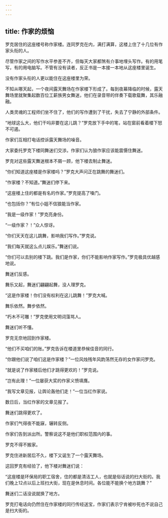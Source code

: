 ```yaml
---
---
---
```

title: 作家的烦恼
---



罗克居住的这座楼号称作家楼。连同罗克在内，满打满算，这楼上住了十几位有作家头衔的人。

尽管作家之间的写作水平参差不齐，但每天大家都煞有介事地埋头写作。有的用笔写，有的用电脑写。不管有没有读者，反正书是一本接一本地从这座楼里诞生。

没有作家头衔的人更以能住在这座楼里为荣。

不知从哪天起，一个夜间露天舞场在作家楼下形成了。每到夜幕降临的时候，露天舞场里就聚集起数百位工薪族男女舞迷，他们在录音带的伴奏下载歌载舞，其乐融融。

人类灵魂的工程师们坐不住了，他们的写作遭到了干扰，失去了宁静的外部条件。

“地球这么大，他们干吗非要在这儿跳？”罗克放下手中的笔，站在窗前看着楼下怒不可遏。

作家们互相打电话控诉露天舞场的噪音。

大家委托罗克下楼同舞迷们交涉。作家们认为狼作家应该能震慑住舞迷。

罗克对这些露天舞迷根本不屑一顾，他下楼去制止舞迷。

“你们知道这座楼是作家楼吗？”罗克大声问正在跳舞的舞迷们。

“作家楼？不知道。”舞迷们停下来。

“这座楼上住的都是有名的作家。”罗克提高了嗓门。

“也包括你？”有位小姐不信狼能当作家。

“我是一级作家！”罗克亮身份。

“一级作家？！”众人惊讶。

“你们天天在这儿跳舞，影响我们写作。”罗克说。

“我们每天就这么点儿娱乐。”舞迷们说。

“你们可以去别的楼下跳。我们是作家，你们不能影响作家写作。”罗克极具优越感地说。

舞迷们反感。

舞乐又起，舞迷们翩翩起舞，没人理罗克。

“这是作家楼！你们没有权利在这儿跳舞！”罗克大喊。

舞乐依然。舞步依然。

“朽木不可雕！”罗克使用文明词藻骂人。

舞迷们听不懂。

罗克无奈地回到作家楼。

“他们不买咱们的账。”罗克告诉在楼道里恭候佳音的同行。

“你跟他们说了咱们这是作家楼？”一位风烛残年风韵荡然无存的女作家问罗克。

“就是说了作家楼后他们才跳得更欢的！”罗克说。

“岂有此理！”一位屡获大奖的作家义愤填膺。

“我写文章见报，让舆论轰他们走！”一位当红作家说。

数日后，当红作家的文章见报了。

舞迷们跳得更欢了。

作家们气得夜不能寐，辗转反侧。

作家们告到派出所。警察说这不是他们职权范围内的事。

罗克不得不搬家。

罗克住进新居后不久，楼下又诞生了一个露天舞场。

这回罗克有经验了，他下楼对舞迷们说：

“这座楼是环保局的职工宿舍，住的都是清洁工人，也就是俗话说的扫大街的。我们晚上12点以后上班扫大街，现在是休息时间。各位能不能换个地方跳舞？”

舞迷们二话没说就换了地方。

罗克打电话向仍然住在作家楼的同行传经送宝，作家们表示宁肯被吵死也不说自己是扫大街的。